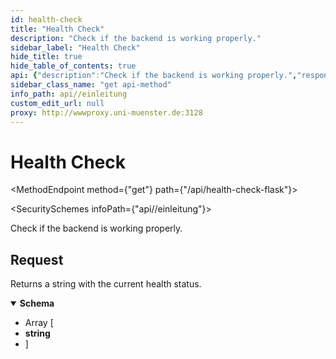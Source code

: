 ```yaml
---
id: health-check
title: "Health Check"
description: "Check if the backend is working properly."
sidebar_label: "Health Check"
hide_title: true
hide_table_of_contents: true
api: {"description":"Check if the backend is working properly.","responses":{"200":{"description":"Returns a string with the current health status.","content":{"application/json":{"schema":{"type":"array","items":{"type":"string"},"example":{"status":"running"}}}}}},"method":"get","path":"/api/health-check-flask","servers":[{"url":"http://ps-housetech.uni-muenster.de","description":"Production Server (you need to be in the Uni Muenster network)"}],"info":{"title":"Einleitung","description":"These are the docs for the PS-HouseTech-Backend API.","version":"0.1.0"},"postman":{"name":"Health Check","description":{"content":"Check if the backend is working properly.","type":"text/plain"},"url":{"path":["api","health-check-flask"],"host":["{{baseUrl}}"],"query":[],"variable":[]},"header":[{"key":"Accept","value":"application/json"}],"method":"GET"}}
sidebar_class_name: "get api-method"
info_path: api//einleitung
custom_edit_url: null
proxy: http://wwwproxy.uni-muenster.de:3128
---
```



<h1 className={"openapi__heading"}>Health Check</h1>

<MethodEndpoint method={"get"} path={"/api/health-check-flask"}></MethodEndpoint>

<SecuritySchemes infoPath={"api//einleitung"}></SecuritySchemes>



Check if the backend is working properly.

## Request

<div><div><ApiTabs><TabItem label={"200"} value={"200"}><div>

Returns a string with the current health status.

</div><div><MimeTabs className={"openapi-tabs__mime"} schemaType={"response"}><TabItem label={"application/json"} value={"application/json"}><SchemaTabs className={"openapi-tabs__schema"}><TabItem label={"Schema"} value={"Schema"}><details style={{}} className={"openapi-markdown__details response"} data-collapsed={false} open={true}><summary style={{}} className={"openapi-markdown__details-summary-response"}><strong>Schema</strong></summary><div style={{"textAlign":"left","marginLeft":"1rem"}}></div><ul style={{"marginLeft":"1rem"}}><li><div style={{"fontSize":"var(--ifm-code-font-size)","opacity":"0.6","marginLeft":"-.5rem","paddingBottom":".5rem"}}>Array [</div></li><li><div><strong>string</strong></div></li><li><div style={{"fontSize":"var(--ifm-code-font-size)","opacity":"0.6","marginLeft":"-.5rem"}}>]</div></li></ul></details></TabItem><TabItem label={"Example (from schema)"} value={"Example (from schema)"}><ResponseSamples responseExample={"{\n  \"status\": \"running\"\n}"} language={"json"}></ResponseSamples></TabItem></SchemaTabs></TabItem></MimeTabs></div></TabItem></ApiTabs></div></div>
      